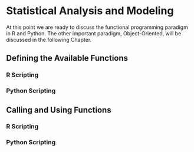 # Statistical Analysis and Modeling

At this point we are ready to discuss the functional programming paradigm in R and Python. The other important paradigm, Object-Oriented, will be discussed in the following Chapter.

## Defining the Available Functions

### R Scripting


### Python Scripting


## Calling and Using Functions

### R Scripting


### Python Scripting
